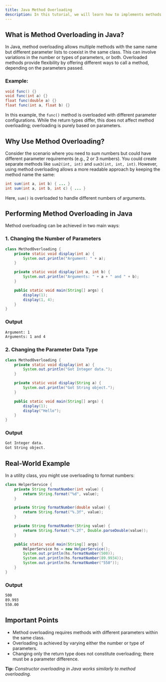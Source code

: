 ```yaml
---
title: Java Method Overloading
description: In this tutorial, we will learn how to implements methods overloading or function overloading in Java.
---
```



## What is Method Overloading in Java?
In Java, method overloading allows multiple methods with the same name but different parameter lists to coexist in the same class. This can involve variations in the number or types of parameters, or both. Overloaded methods provide flexibility by offering different ways to call a method, depending on the parameters passed.

### Example:

```java
void func() {}
void func(int a) {}
float func(double a) {}
float func(int a, float b) {}
```
In this example, the `func()` method is overloaded with different parameter configurations. While the return types differ, this does not affect method overloading; overloading is purely based on parameters.

## Why Use Method Overloading?
Consider the scenario where you need to sum numbers but could have different parameter requirements (e.g., 2 or 3 numbers). You could create separate methods like `sum2(int, int)` and `sum3(int, int, int)`. However, using method overloading allows a more readable approach by keeping the method name the same:

```java
int sum(int a, int b) { ... }
int sum(int a, int b, int c) { ... }
```
Here, `sum()` is overloaded to handle different numbers of arguments.

## Performing Method Overloading in Java
Method overloading can be achieved in two main ways:

### 1. Changing the Number of Parameters

```java
class MethodOverloading {
    private static void display(int a) {
        System.out.println("Argument: " + a);
    }

    private static void display(int a, int b) {
        System.out.println("Arguments: " + a + " and " + b);
    }

    public static void main(String[] args) {
        display(1);
        display(1, 4);
    }
}
```
### Output

```bash
Argument: 1
Arguments: 1 and 4
```

### 2. Changing the Parameter Data Type

```java
class MethodOverloading {
    private static void display(int a) {
        System.out.println("Got Integer data.");
    }

    private static void display(String a) {
        System.out.println("Got String object.");
    }

    public static void main(String[] args) {
        display(1);
        display("Hello");
    }
}
```
### Output

```bash
Got Integer data.
Got String object.
```
## Real-World Example
In a utility class, you might use overloading to format numbers:

```java
class HelperService {
    private String formatNumber(int value) {
        return String.format("%d", value);
    }

    private String formatNumber(double value) {
        return String.format("%.3f", value);
    }

    private String formatNumber(String value) {
        return String.format("%.2f", Double.parseDouble(value));
    }

    public static void main(String[] args) {
        HelperService hs = new HelperService();
        System.out.println(hs.formatNumber(500));
        System.out.println(hs.formatNumber(89.9934));
        System.out.println(hs.formatNumber("550"));
    }
}
```
### Output
```bash
500
89.993
550.00
```

## Important Points
- Method overloading requires methods with different parameters within the same class.
- Overloading is achieved by varying either the number or type of parameters.
- Changing only the return type does not constitute overloading; there must be a parameter difference.

<Callout>

**Tip:** *Constructor overloading in Java works similarly to method overloading.*

</Callout>
